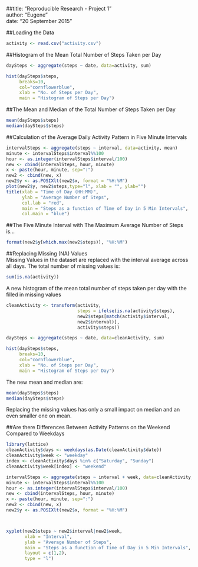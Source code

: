 ##title: "Reproducible Research - Project 1"  
author: "Eugene"  
date: "20 September 2015"  


##Loading the Data

```r
activity <- read.csv("activity.csv")
```

##Histogram of the Mean Total Number of Steps Taken per Day

```r
daySteps <- aggregate(steps ~ date, data=activity, sum)

hist(daySteps$steps, 
     breaks=10, 
     col="cornflowerblue", 
     xlab = "No. of Steps per Day", 
     main = "Histogram of Steps per Day")
```

##The Mean and Median of the Total Number of Steps Taken per Day

```r
mean(daySteps$steps)
median(daySteps$steps)
```

##Calculation of the Average Daily Activity Pattern in Five Minute Intervals

```r
intervalSteps <- aggregate(steps ~ interval, data=activity, mean)
minute <- intervalSteps$interval%%100
hour <- as.integer(intervalSteps$interval/100)
new <- cbind(intervalSteps, hour, minute)
x <- paste(hour, minute, sep=":")
new2 <- cbind(new, x)
new2$y <- as.POSIXlt(new2$x, format = "%H:%M")
plot(new2$y, new2$steps,type="l", xlab = "", ylab="")
title(xlab = "Time of Day (HH:MM)",
      ylab = "Average Number of Steps", 
      col.lab = "red",
      main = "Steps as a function of Time of Day in 5 Min Intervals",
      col.main = "blue")
```

##The Five Minute Interval with The Maximum Average Number of Steps is...

```r
format(new2$y[which.max(new2$steps)], "%H:%M")
```

##Replacing Missing (NA) Values  
Missing Values in the dataset are replaced with the interval average across all days. The total number of missing values is:

```r
sum(is.na(activity))
```

A new histogram of the mean total number of steps taken per day with the filled in missing values

```r
cleanActivity <- transform(activity, 
                           steps = ifelse(is.na(activity$steps), 
                           new2$steps[match(activity$interval, 
                           new2$interval)], 
                           activity$steps))

daySteps <- aggregate(steps ~ date, data=cleanActivity, sum)

hist(daySteps$steps, 
     breaks=10, 
     col="cornflowerblue", 
     xlab = "No. of Steps per Day", 
     main = "Histogram of Steps per Day")
```

The new mean and median are:

```r
mean(daySteps$steps)
median(daySteps$steps)
```

Replacing the missing values has only a small impact on median and an even smaller one on mean.  

##Are there Differences Between Activity Patterns on the Weekend Compared to Weekdays

```r
library(lattice)
cleanActivity$days <- weekdays(as.Date(cleanActivity$date))
cleanActivity$week <- "weekday"
index <- cleanActivity$days %in% c("Saturday", "Sunday")
cleanActivity$week[index] <- "weekend"

intervalSteps <- aggregate(steps ~ interval + week, data=cleanActivity, mean)
minute <- intervalSteps$interval%%100
hour <- as.integer(intervalSteps$interval/100)
new <- cbind(intervalSteps, hour, minute)
x <- paste(hour, minute, sep=":")
new2 <- cbind(new, x)
new2$y <- as.POSIXlt(new2$x, format = "%H:%M")



xyplot(new2$steps ~ new2$interval|new2$week, 
       xlab = "Interval",
       ylab = "Average Number of Steps", 
       main = "Steps as a function of Time of Day in 5 Min Intervals",
       layout = c(1,2),
       type = "l")
```


